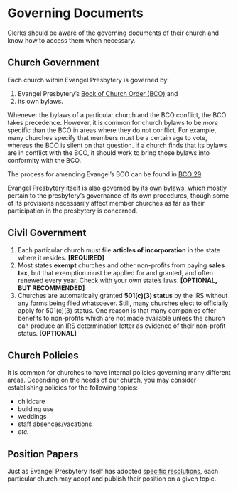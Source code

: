 # Governing Documents

Clerks should be aware of the governing documents of their church and know how to access them when necessary.

## Church Government

Each church within Evangel Presbytery is governed by:

1. Evangel Presbytery's [Book of Church Order (BCO)](https://bco.evangelpresbytery.com/index.html) and
2. its own bylaws.

Whenever the bylaws of a particular church and the BCO conflict, the BCO takes precedence. However, it is common for church bylaws to be *more* specific than the BCO in areas where they do not conflict. For example, many churches specify that members must be a certain age to vote, whereas the BCO is silent on that question. If a church finds that its bylaws are in conflict with the BCO, it should work to bring those bylaws into conformity with the BCO.

The process for amending Evangel's BCO can be found in [BCO 29](https://bco.evangelpresbytery.com/form-of-government.html#amending-the-constitution-of-the-church).

Evangel Presbytery itself is also governed by [its own bylaws](https://bylaws.evangelpresbytery.com/index.html), which mostly pertain to the presbytery's governance of its own procedures, though some of its provisions necessarily affect member churches as far as their participation in the presbytery is concerned.

## Civil Government

1. Each particular church must file **articles of incorporation** in the state where it resides. **[REQUIRED]**
2. Most states **exempt** churches and other non-profits from paying **sales tax**, but that exemption must be applied for and granted, and often renewed every year. Check with your own state's laws. **[OPTIONAL, BUT RECOMMENDED]**
3. Churches are automatically granted **[501(c)(3)]{.nb} status** by the IRS without any forms being filed whatsoever. Still, many churches elect to officially apply for [501(c)(3)]{.nb} status. One reason is that many companies offer benefits to non-profits which are not made available unless the church can produce an IRS determination letter as evidence of their non-profit status. **[OPTIONAL]**

## Church Policies

It is common for churches to have internal policies governing many different areas. Depending on the needs of our church, you may consider establishing policies for the following topics:

* childcare
* building use
* weddings
* staff absences/vacations
* *etc.*

## Position Papers

Just as Evangel Presbytery itself has adopted [specific resolutions](https://evangelpresbytery.com/documents/), each particular church may adopt and publish their position on a given topic.